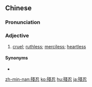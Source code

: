 {{also|残忍}}
==Chinese==
{{zh-forms|s=残忍}}

===Pronunciation===
{{zh-pron
|m=cánrěn
|c=caan4 jan2
|mn=chân-jím/chân-lím
|cat=a
}}

===Adjective===
{{zh-adj}}

# [[cruel]]; [[ruthless]]; [[merciless]]; [[heartless]]

====Synonyms====
* {{zh-l|殘酷}}

{{zh-cat|Advanced}}

[[zh-min-nan:殘忍]]
[[ko:殘忍]]
[[hu:殘忍]]
[[ja:殘忍]]